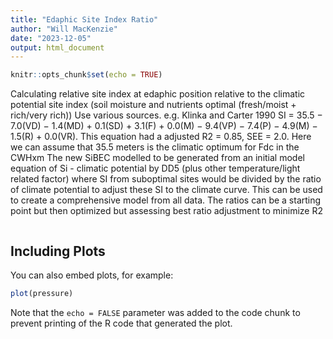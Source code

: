 ```yaml
---
title: "Edaphic Site Index Ratio"
author: "Will MacKenzie"
date: "2023-12-05"
output: html_document
---
```


```r
knitr::opts_chunk$set(echo = TRUE)
```

Calculating relative site index at edaphic position relative to the climatic potential site index (soil moisture and nutrients optimal (fresh/moist + rich/very rich))
Use various sources.
e.g. Klinka and Carter 1990 SI = 35.5 − 7.0(VD) − 1.4(MD) + 0.1(SD) + 3.1(F) + 0.0(M) − 9.4(VP) − 7.4(P) − 4.9(M) − 1.5(R) + 0.0(VR). This equation had a adjusted R2 = 0.85, SEE = 2.0.
Here we can assume that 35.5 meters is the climatic optimum for Fdc in the CWHxm
The new SiBEC modelled to be generated from an initial model equation of Si - climatic potential by DD5 (plus other temperature/light related factor) where SI from suboptimal sites would be divided by the ratio of climate potential to adjust these SI to the climate curve. This can be used to create a comprehensive model from all data. The ratios can be a starting point but then optimized but assessing best ratio adjustment to minimize R2

```r


```

## Including Plots

You can also embed plots, for example:

```r
plot(pressure)
```

Note that the `echo = FALSE` parameter was added to the code chunk to prevent printing of the R code that generated the plot.
